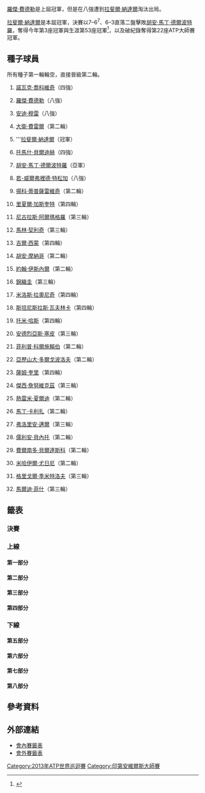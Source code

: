 {{noteTA|G1=Tennis
|1=zh-hans:圈;zh-hant:輪
|2=zh-hans:半区;zh-hant:半部;
|3=zh-hans:半决赛;zh-hk:準決賽;zh-tw:四強;
|4=zh-hans:半準决赛;zh-hk:半準決賽;zh-tw:八強;
|5=zh-hans:資格賽;zh-hk:外圍賽;zh-tw:會外賽;
}}

{{TennisEvents|2013|法國巴黎銀行公開賽|
|champ={{flagicon|ESP}} [[拉斐爾·納達爾|拉斐爾·納達爾]]
|runner={{flagicon|ARG}} [[胡安·馬丁·德爾波特羅|胡安·馬丁·德爾波特羅]]
|score=4–6、6–3、6–4
}}

{{main|2013年法國巴黎銀行公開賽}}

[[羅傑·費德勒|羅傑·費德勒]]是上屆冠軍，但是在八強遭到[[拉斐爾·納達爾|拉斐爾·納達爾]]淘汰出局。

[[拉斐爾·納達爾|拉斐爾·納達爾]]是本屆冠軍，決賽以7–6<sup>7</sup>、6–3直落二盤擊敗[[胡安·馬丁·德爾波特羅|胡安·馬丁·德爾波特羅]]，奪得今年第3座冠軍與生涯第53座冠軍<ref>{{citeweb|url= http://www.telegraph.co.uk/sport/tennis/9936664/Rafael-Nadal-wins-BNP-Paribas-Open-from-a-set-and-a-break-down-against-Juan-Martin-Del-Potro-at-Indian-Wells.html|title= Rafael Nadal wins BNP Paribas Open from a set and a break down against Juan Martin Del Potro at Indian Wells|date= 18 March 2013|work= Daily Telegraph|accessdate= 22 April 2013|archive-date= 2020-11-29|archive-url= https://web.archive.org/web/20201129052959/https://www.telegraph.co.uk/sport/tennis/9936664/Rafael-Nadal-wins-BNP-Paribas-Open-from-a-set-and-a-break-down-against-Juan-Martin-Del-Potro-at-Indian-Wells.html|dead-url= no}}</ref>，以及破紀錄奪得第22座ATP大師賽冠軍。

== 種子球員 ==
所有種子第一輪輪空，直接晉級第二輪。
{{col-begin}}
{{col-2}}
#{{flagicon|SRB}} [[諾瓦克·喬科維奇|諾瓦克·喬科維奇]]（四強）
#{{flagicon|SUI}} [[羅傑·費德勒|羅傑·費德勒]]（八強）
#{{flagicon|GRB}} [[安迪·穆雷|安迪·穆雷]]（八強）
#{{flagicon|ESP}} [[大衛·費雷爾|大衛·費雷爾]]（第二輪）
#{{flagicon|ESP}} '''[[拉斐爾·納達爾|拉斐爾·納達爾]]（冠軍）
#{{flagicon|CZE}} [[托馬什·貝爾迪赫|托馬什·貝爾迪赫]]（四強）
#{{flagicon|ARG}} [[胡安·馬丁·德爾波特羅|胡安·馬丁·德爾波特羅]]（亞軍）
#{{flagicon|FRA}} [[若-威爾弗裡德·特松加|若-威爾弗裡德·特松加]]（八強）
#{{flagicon|SRB}} [[揚科·蒂普薩雷維奇|揚科·蒂普薩雷維奇]]（第二輪）
#{{flagicon|FRA}} [[里夏爾·加斯奎特|里夏爾·加斯奎特]]（第四輪）
#{{flagicon|ESP}} [[尼古拉斯·阿爾瑪格羅|尼古拉斯·阿爾瑪格羅]]（第三輪）
#{{flagicon|CRO}} [[馬林·契利奇|馬林·契利奇]]（第三輪）
#{{flagicon|FRA}} [[吉爾·西蒙|吉爾·西蒙]]（第四輪）
#{{flagicon|ARG}} [[胡安·摩納哥|胡安·摩納哥]]（第二輪）
#{{flagicon|USA}} [[約翰·伊斯內爾|約翰·伊斯內爾]]（第二輪）
#{{flagicon|JPN}} [[錦織圭|錦織圭]]（第三輪）
{{col-2}}
<ol start=17>
<li>{{flagicon|CAN}} [[米洛斯·拉奧尼奇|米洛斯·拉奧尼奇]]（第四輪）
<li>{{flagicon|SUI}} [[斯坦尼斯拉斯·瓦夫林卡|斯坦尼斯拉斯·瓦夫林卡]]（第四輪）
<li>{{flagicon|GER}} [[托米·哈斯|托米·哈斯]]（第四輪）
<li>{{flagicon|ITA}} [[安德烈亞斯·塞皮|安德烈亞斯·塞皮]]（第三輪）
<li>{{flagicon|GER}} [[菲利普·科爾施賴伯|菲利普·科爾施賴伯]]（第二輪）
<li>{{flagicon|UKR}} [[亞歷山大·多爾戈波洛夫|亞歷山大·多爾戈波洛夫]]（第二輪）
<li>{{flagicon|USA}} [[薩姆·奎里|薩姆·奎里]]（第四輪）
<li>{{flagicon|POL}} [[傑西·詹努維克茲|傑西·詹努維克茲]]（第三輪）
<li>{{flagicon|FRA}} [[熱雷米·夏爾迪|熱雷米·夏爾迪]]（第二輪）
<li>{{flagicon|SVK}} [[馬丁·卡利扎|馬丁·卡利扎]]（第二輪）
<li>{{flagicon|GER}} [[弗洛里安·邁爾|弗洛里安·邁爾]]（第三輪）
<li>{{flagicon|FRA}} [[儒利安·貝內托|儒利安·貝內托]]（第二輪）
<li>{{flagicon|ESP}} [[費爾南多·貝爾達斯科|費爾南多·貝爾達斯科]]（第二輪）
<li>{{flagicon|RUS}} [[米哈伊爾·尤日尼|米哈伊爾·尤日尼]]（第二輪）
<li>{{flagicon|BUL}} [[格里戈爾·季米特洛夫|格里戈爾·季米特洛夫]]（第三輪）
<li>{{flagicon|USA}} [[馬爾迪·菲什|馬爾迪·菲什]]（第三輪）
</ol>
{{col-end}}

== 籤表 ==
{{Draw key}}

=== 決賽 ===
{{8TeamBracket-Tennis3
| RD1=八強
| RD2=四強
| RD3=決賽

| team-width=175

|RD1-seed1=1
|RD1-team1='''{{flagicon|SRB}} [[諾瓦克·喬科維奇|諾瓦克·喬科維奇]]
|RD1-score1-1='''6
|RD1-score1-2='''6
|RD1-score1-3=
|RD1-seed2=8
|RD1-team2={{flagicon|FRA}} [[若-威爾弗裡德·特松加|若-威爾弗裡德·特松加]]
|RD1-score2-1=3
|RD1-score2-2=1
|RD1-score2-3=

|RD1-seed3=3
|RD1-team3={{flagicon|GBR}} [[安迪·穆雷|安迪·穆雷]]
|RD1-score3-1='''7<sup>7</sup>
|RD1-score3-2=3
|RD1-score3-3=1
|RD1-seed4=7
|RD1-team4='''{{flagicon|ARG}} [[胡安·馬丁·德爾波特羅|胡安·馬丁·德爾波特羅]]
|RD1-score4-1=6<sup>5</sup>
|RD1-score4-2='''6
|RD1-score4-3='''6

|RD1-seed5=6
|RD1-team5='''{{flagicon|CZE}} [[托馬什·貝爾迪赫|托馬什·貝爾迪赫]]
|RD1-score5-1='''6
|RD1-score5-2='''6
|RD1-score5-3=
|RD1-seed6= 
|RD1-team6={{flagicon|RSA}} [[凱文·安德森_(網球運動員)|凱文·安德森]]
|RD1-score6-1=4
|RD1-score6-2=4
|RD1-score6-3=

|RD1-seed7=5
|RD1-team7='''{{flagicon|ESP}} [[拉斐爾·納達爾|拉斐爾·納達爾]]
|RD1-score7-1='''6
|RD1-score7-2='''6
|RD1-score7-3=
|RD1-seed8=2
|RD1-team8={{flagicon|SUI}} [[羅傑·費德勒|羅傑·費德勒]]
|RD1-score8-1=4
|RD1-score8-2=2
|RD1-score8-3=

|RD2-seed1=1
|RD2-team1={{flagicon|SRB}} [[諾瓦克·喬科維奇|諾瓦克·喬科維奇]]
|RD2-score1-1='''6
|RD2-score1-2=4
|RD2-score1-3=4
|RD2-seed2=7
|RD2-team2={{flagicon|ARG}} '''[[胡安·馬丁·德爾波特羅|胡安·馬丁·德爾波特羅]]
|RD2-score2-1=4
|RD2-score2-2='''6
|RD2-score2-3='''6

|RD2-seed3=6
|RD2-team3={{flagicon|CZE}} [[托馬什·貝爾迪赫|托馬什·貝爾迪赫]]
|RD2-score3-1=4
|RD2-score3-2=5
|RD2-score3-3=
|RD2-seed4=5
|RD2-team4={{flagicon|ESP}} '''[[拉斐爾·納達爾|拉斐爾·納達爾]]
|RD2-score4-1='''6
|RD2-score4-2='''7
|RD2-score4-3=

|RD3-seed1=7
|RD3-team1={{flagicon|ARG}} [[胡安·馬丁·德爾波特羅|胡安·馬丁·德爾波特羅]]
|RD3-score1-1='''6
|RD3-score1-2=3
|RD3-score1-3=4
|RD3-seed2=5
|RD3-team2='''{{flagicon|ESP}} [[拉斐爾·納達爾|拉斐爾·納達爾]]
|RD3-score2-1=4
|RD3-score2-2='''6
|RD3-score2-3='''6
}}

=== 上線 ===
==== 第一部分 ====
{{16TeamBracket-Compact-Tennis3-Byes
| RD1=第一輪
| RD2=第二輪
| RD3=第三輪
| RD4=第四輪

|RD1-seed03=
|RD1-team03={{flagicon|ITA}} '''[[法比奧·福尼尼|福尼尼]]
|RD1-score03-1='''6
|RD1-score03-2='''6
|RD1-score03-3=
|RD1-seed04=
|RD1-team04={{flagicon|SLO}} [[阿爾亞·貝德尼|貝德尼]]
|RD1-score04-1=4
|RD1-score04-2=3
|RD1-score04-3=

|RD1-seed05=Q
|RD1-team05='''{{flagicon|AUS}} [[馬修·伊布登|伊布登]]
|RD1-score05-1='''6
|RD1-score05-2=4
|RD1-score05-3='''6
|RD1-seed06=
|RD1-team06={{flagicon|RUS}} [[安德烈·庫茲涅佐夫_(網球運動員)|庫茲涅佐夫]]
|RD1-score06-1=3
|RD1-score06-2='''6
|RD1-score06-3=4

|RD1-seed11=WC
|RD1-team11={{flagicon|USA}} [[傑克·索克|索克]]
|RD1-score11-1='''6
|RD1-score11-2=6<sup>8</sup>
|RD1-score11-3=2
|RD1-seed12=Q
|RD1-team12='''{{flagicon|CRO}} [[伊沃·卡洛維奇|卡洛維奇]]
|RD1-score12-1=3
|RD1-score12-2='''7<sup>10</sup>
|RD1-score12-3='''6

|RD1-seed13=
|RD1-team13='''{{flagicon|AUS}} [[馬林卡·馬特塞維奇|馬特塞維奇]]
|RD1-score13-1='''7
|RD1-score13-2='''6
|RD1-score13-3=
|RD1-seed14=WC
|RD1-team14={{flagicon|ESP}} [[托米·羅布雷多|羅布雷多]]
|RD1-score14-1=5
|RD1-score14-2=2
|RD1-score14-3=

|RD2-seed01=1
|RD2-team01='''{{flagicon|SRB}} [[諾瓦克·喬科維奇|喬科維奇]]
|RD2-score01-1='''6
|RD2-score01-2=5
|RD2-score01-3='''6
|RD2-seed02=
|RD2-team02={{flagicon|ITA}} [[法比奧·福尼尼|福尼尼]]
|RD2-score02-1=0
|RD2-score02-2='''7
|RD2-score02-3=2

|RD2-seed03=Q
|RD2-team03={{flagicon|AUS}} [[馬修·伊布登|伊布登]]
|RD2-score03-1=4
|RD2-score03-2=4
|RD2-score03-3=
|RD2-seed04=31
|RD2-team04='''{{flagicon|BUL}} [[格里戈爾·季米特洛夫|季米特洛夫]]
|RD2-score04-1='''6
|RD2-score04-2='''6
|RD2-score04-3=

|RD2-seed05=23
|RD2-team05='''{{flagicon|USA}} [[薩姆·奎里|奎里]]
|RD2-score05-1='''6
|RD2-score05-2='''6
|RD2-score05-3=
|RD2-seed06=Q
|RD2-team06={{flagicon|CRO}} [[伊沃·卡洛維奇|卡洛維奇]]
|RD2-score06-1=3
|RD2-score06-2=4
|RD2-score06-3=

|RD2-seed07=
|RD2-team07='''{{flagicon|AUS}} [[馬林卡·馬特塞維奇|馬特塞維奇]]
|RD2-score07-1='''7
|RD2-score07-2='''6
|RD2-score07-3=
|RD2-seed08=14
|RD2-team08={{flagicon|ARG}} [[胡安·摩納哥|摩納哥]]
|RD2-score08-1=5
|RD2-score08-2=0
|RD2-score08-3=

|RD3-seed01=1
|RD3-team01='''{{flagicon|SRB}} [[諾瓦克·喬科維奇|喬科維奇]]
|RD3-score01-1='''7<sup>7</sup>
|RD3-score01-2='''6
|RD3-score01-3=
|RD3-seed02=31
|RD3-team02={{flagicon|BUL}} [[格里戈爾·季米特洛夫|季米特洛夫]]
|RD3-score02-1=6<sup>4</sup>
|RD3-score02-2=1
|RD3-score02-3=

|RD3-seed03=23
|RD3-team03='''{{flagicon|USA}} [[薩姆·奎里|奎里]]
|RD3-score03-1='''7<sup>7</sup>
|RD3-score03-2=6<sup>7</sup>
|RD3-score03-3='''7
|RD3-seed04=
|RD3-team04={{flagicon|AUS}} [[馬林卡·馬特塞維奇|馬特塞維奇]]
|RD3-score04-1=6<sup>5</sup>
|RD3-score04-2='''7<sup>9</sup>
|RD3-score04-3=5

|RD4-seed01=1
|RD4-team01='''{{flagicon|SRB}} [[諾瓦克·喬科維奇|喬科維奇]]
|RD4-score01-1='''6
|RD4-score01-2='''7<sup>8</sup>
|RD4-score01-3=
|RD4-seed02=23
|RD4-team02={{flagicon|USA}} [[薩姆·奎里|奎里]]
|RD4-score02-1=0
|RD4-score02-2=6<sup>6</sup>
|RD4-score02-3=
}}

==== 第二部分 ====
{{16TeamBracket-Compact-Tennis3-Byes
| RD1=第一輪
| RD2=第二輪
| RD3=第三輪
| RD4=第四輪

|RD1-seed03=
|RD1-team03={{flagicon|ARG}} [[奧拉西奧·澤巴洛斯|澤巴洛斯]]
|RD1-score03-1=3
|RD1-score03-2=3
|RD1-score03-3=
|RD1-seed04=
|RD1-team04='''{{flagicon|ESP}} [[阿爾伯特·拉莫斯|拉莫斯]]
|RD1-score04-1='''6
|RD1-score04-2='''6
|RD1-score04-3=

|RD1-seed05=Q
|RD1-team05={{nowrap|{{flagicon|ESP}} [[丹尼爾·穆尼奧斯·德·拉·納瓦|穆尼奧斯·德·拉·納瓦]]}}
|RD1-score05-1=5
|RD1-score05-2=3
|RD1-score05-3=
|RD1-seed06=
|RD1-team06='''{{flagicon|FRA}} [[米卡埃爾·洛德拉|洛德拉]]
|RD1-score06-1='''7
|RD1-score06-2='''6
|RD1-score06-3=

|RD1-seed11=
|RD1-team11={{flagicon|GER}} [[班傑明·貝克爾|貝克爾]]
|RD1-score11-1=3
|RD1-score11-2='''6
|RD1-score11-3=4
|RD1-seed12=Q
|RD1-team12='''{{flagicon|USA}} [[博比·雷諾茲|雷諾茲]]
|RD1-score12-1='''6
|RD1-score12-2=3
|RD1-score12-3='''6

|RD1-seed13=WC
|RD1-team13='''{{flagicon|USA}} [[詹姆斯·布萊克|布萊克]]
|RD1-score13-1='''6
|RD1-score13-2='''6
|RD1-score13-3=
|RD1-seed14=
|RD1-team14={{flagicon|NED}} [[羅賓·哈塞|哈塞]]
|RD1-score14-1=3
|RD1-score14-2=4
|RD1-score14-3=

|RD2-seed01=12
|RD2-team01='''{{flagicon|CRO}} [[馬林·契利奇|契利奇]]
|RD2-score01-1='''7<sup>9</sup>
|RD2-score01-2='''6
|RD2-score01-3=
|RD2-seed02=
|RD2-team02={{flagicon|ESP}} [[阿爾伯特·拉莫斯|拉莫斯]]
|RD2-score02-1=6<sup>7</sup>
|RD2-score02-2=2
|RD2-score02-3=

|RD2-seed03=
|RD2-team03={{flagicon|FRA}} [[米卡埃爾·洛德拉|洛德拉]]
|RD2-score03-1=
|RD2-score03-2=
|RD2-score03-3=
|RD2-seed04=17
|RD2-team04='''{{flagicon|CAN}} [[米洛斯·拉奧尼奇|拉奧尼奇]]
|RD2-score04-1=<small>w/o
|RD2-score04-2=
|RD2-score04-3=

|RD2-seed05=32
|RD2-team05='''{{flagicon|USA}} [[馬爾迪·菲什|菲什]]
|RD2-score05-1='''6
|RD2-score05-2=3
|RD2-score05-3='''6
|RD2-seed06=Q
|RD2-team06={{flagicon|USA}} [[博比·雷諾茲|雷諾茲]]
|RD2-score06-1=3
|RD2-score06-2='''6
|RD2-score06-3=4

|RD2-seed07=WC
|RD2-team07={{flagicon|USA}} [[詹姆斯·布萊克|布萊克]]
|RD2-score07-1=6<sup>6</sup>
|RD2-score07-2=4
|RD2-score07-3=
|RD2-seed08=8
|RD2-team08='''{{flagicon|FRA}} [[若-威爾弗裡德·特松加|特松加]]
|RD2-score08-1='''7<sup>8</sup>
|RD2-score08-2='''6
|RD2-score08-3=

|RD3-seed01=12
|RD3-team01={{flagicon|CRO}} [[馬林·契利奇|契利奇]]
|RD3-score01-1='''6
|RD3-score01-2=4
|RD3-score01-3=3
|RD3-seed02=17
|RD3-team02='''{{flagicon|CAN}} [[米洛斯·拉奧尼奇|拉奧尼奇]]
|RD3-score02-1=3
|RD3-score02-2='''6
|RD3-score02-3='''6

|RD3-seed03=32
|RD3-team03={{flagicon|USA}} [[馬爾迪·菲什|菲什]]
|RD3-score03-1=6<sup>4</sup>
|RD3-score03-2=6<sup>0</sup>
|RD3-score03-3=
|RD3-seed04=8
|RD3-team04='''{{flagicon|FRA}} [[若-威爾弗裡德·特松加|特松加]]
|RD3-score04-1='''7<sup>7</sup>
|RD3-score04-2='''7<sup>7</sup>
|RD3-score04-3=

|RD4-seed01=17
|RD4-team01={{flagicon|CAN}} [[米洛斯·拉奧尼奇|拉奧尼奇]]
|RD4-score01-1='''6
|RD4-score01-2=5
|RD4-score01-3=4
|RD4-seed02=8
|RD4-team02='''{{flagicon|FRA}} [[若-威爾弗裡德·特松加|特松加]]
|RD4-score02-1=4
|RD4-score02-2='''7
|RD4-score02-3='''6
}}

==== 第三部分 ====
{{16TeamBracket-Compact-Tennis3-Byes
| RD1=第一輪
| RD2=第二輪
| RD3=第三輪
| RD4=第四輪

|RD1-seed03=
|RD1-team03='''{{flagicon|RUS}} [[伊夫尼·多斯科伊|多斯科伊]]
|RD1-score03-1='''6
|RD1-score03-2='''6
|RD1-score03-3=
|RD1-seed04=
|RD1-team04={{flagicon|JPN}} [[伊藤龍馬|伊藤]]
|RD1-score04-1=2
|RD1-score04-2=1
|RD1-score04-3=

|RD1-seed05=
|RD1-team05='''{{flagicon|TPE}} [[盧彥勳|盧]]
|RD1-score05-1=2
|RD1-score05-2='''6
|RD1-score05-3='''6
|RD1-seed06=WC
|RD1-team06={{flagicon|USA}} [[提姆·斯姆澤克|斯姆澤克]]
|RD1-score06-1='''6
|RD1-score06-2=2
|RD1-score06-3=2

|RD1-seed11=
|RD1-team11={{flagicon|COL}} [[聖地亞哥·基拉爾多|基拉爾多]]
|RD1-score11-1=0
|RD1-score11-2='''6
|RD1-score11-3=5
|RD1-seed12=
|RD1-team12={{flagicon|ARG}} '''[[卡洛斯·貝洛克|貝洛克]]
|RD1-score12-1='''6
|RD1-score12-2=2
|RD1-score12-3='''7

|RD1-seed13=Q
|RD1-team13={{flagicon|RUS}} [[德米特里·圖爾蘇諾夫|圖爾蘇諾夫]]
|RD1-score13-1=4
|RD1-score13-2=4
|RD1-score13-3=
|RD1-seed14=Q
|RD1-team14='''{{flagicon|GER}} [[菲利普·普茲斯內爾|普茲斯內爾]]
|RD1-score14-1='''6
|RD1-score14-2='''6
|RD1-score14-3=

|RD2-seed01=3
|RD2-team01='''{{flagicon|GBR}} [[安迪·穆雷|穆雷]]
|RD2-score01-1=5
|RD2-score01-2='''6
|RD2-score01-3='''6
|RD2-seed02=
|RD2-team02={{flagicon|RUS}} [[伊夫尼·多斯科伊|多斯科伊]]
|RD2-score02-1='''7
|RD2-score02-2=2
|RD2-score02-3=2

|RD2-seed03=
|RD2-team03='''{{flagicon|TPE}} [[盧彥勳|盧]]
|RD2-score03-1='''7<sup>7</sup>
|RD2-score03-2='''7<sup>7</sup>
|RD2-score03-3=
|RD2-seed04=26
|RD2-team04={{flagicon|SVK}} [[馬丁·卡利扎|卡利扎]]
|RD2-score04-1=6<sup>5</sup>
|RD2-score04-2=6<sup>5</sup>
|RD2-score04-3=

|RD2-seed05=22
|RD2-team05={{flagicon|UKR}} [[亞歷山大·多爾戈波洛夫|多爾戈波洛夫]]
|RD2-score05-1=3
|RD2-score05-2='''7<sup>7</sup>
|RD2-score05-3=3
|RD2-seed06=
|RD2-team06='''{{flagicon|ARG}} [[卡洛斯·貝洛克|貝洛克]]
|RD2-score06-1='''6
|RD2-score06-2=6<sup>5</sup>
|RD2-score06-3='''6

|RD2-seed07=Q
|RD2-team07={{flagicon|GER}} [[菲利普·普茲斯內爾|普茲斯內爾]]
|RD2-score07-1=3
|RD2-score07-2=2
|RD2-score07-3=
|RD2-seed08=16
|RD2-team08='''{{flagicon|JPN}} [[錦織圭|錦織]]
|RD2-score08-1='''6
|RD2-score08-2='''6
|RD2-score08-3=

|RD3-seed01=3
|RD3-team01='''{{flagicon|GBR}} [[安迪·穆雷|穆雷]]
|RD3-score01-1='''6
|RD3-score01-2='''6
|RD3-score01-3=
|RD3-seed02=
|RD3-team02={{flagicon|TPE}} [[盧彥勳|盧]]
|RD3-score02-1=3
|RD3-score02-2=2
|RD3-score02-3=

|RD3-seed03=
|RD3-team03='''{{flagicon|ARG}} [[卡洛斯·貝洛克|貝洛克]]
|RD3-score03-1='''6
|RD3-score03-2='''6
|RD3-score03-3=
|RD3-seed04=16
|RD3-team04={{flagicon|JPN}} [[錦織圭|錦織]]
|RD3-score04-1=2
|RD3-score04-2=2
|RD3-score04-3=

|RD4-seed01=3
|RD4-team01='''{{flagicon|GBR}} [[安迪·穆雷|穆雷]]
|RD4-score01-1='''7<sup>7</sup>
|RD4-score01-2='''6
|RD4-score01-3=
|RD4-seed02=
|RD4-team02={{flagicon|ARG}} [[卡洛斯·貝洛克|貝洛克]]
|RD4-score02-1=6<sup>4</sup>
|RD4-score02-2=4
|RD4-score02-3=
}}

==== 第四部分 ====
{{16TeamBracket-Compact-Tennis3-Byes
| RD1=第一輪
| RD2=第二輪
| RD3=第三輪
| RD4=第四輪

|RD1-seed03=
|RD1-team03={{flagicon|SVK}} [[盧卡斯·拉科|拉科]]
|RD1-score03-1=1
|RD1-score03-2=4
|RD1-score03-3=
|RD1-seed04=
|RD1-team04='''{{Nowrap|{{flagicon|ESP}} [[丹尼爾·吉梅諾-特拉維爾|吉梅諾-特拉維爾]]}}
|RD1-score04-1='''6
|RD1-score04-2='''6
|RD1-score04-3=

|RD1-seed05=
|RD1-team05='''{{flagicon|ESP}} [[巴勃羅·安杜哈爾|安杜哈爾]]
|RD1-score05-1=2
|RD1-score05-2='''6
|RD1-score05-3='''6
|RD1-seed06=WC
|RD1-team06={{flagicon|USA}} [[斯蒂夫·約翰遜_(網球運動員)|約翰遜]]
|RD1-score06-1='''6
|RD1-score06-2=1
|RD1-score06-3=4

|RD1-seed11=
|RD1-team11='''{{flagicon|GER}} [[比約恩·法烏|法烏]]
|RD1-score11-1='''7<sup>7</sup>
|RD1-score11-2='''6
|RD1-score11-3=
|RD1-seed12=
|RD1-team12={{flagicon|COL}} [[亞歷杭德羅·法亞|法亞]]
|RD1-score12-1=6<sup>1</sup>
|RD1-score12-2=2
|RD1-score12-3=

|RD1-seed13=
|RD1-team13='''{{flagicon|RUS}} [[尼古萊·達維登科|達維登科]]
|RD1-score13-1='''7<sup>7</sup>
|RD1-score13-2='''6
|RD1-score13-3=
|RD1-seed14=
|RD1-team14={{flagicon|FRA}} [[保羅-亨利·馬蒂厄|馬蒂厄]]
|RD1-score14-1=6<sup>1</sup>
|RD1-score14-2=2
|RD1-score14-3=

|RD2-seed01=11
|RD2-team01='''{{flagicon|ESP}} [[尼古拉斯·阿爾瑪格羅|阿爾瑪格羅]]
|RD2-score01-1='''7
|RD2-score01-2='''6
|RD2-score01-3=
|RD2-seed02=
|RD2-team02={{Nowrap|{{flagicon|ESP}} [[丹尼爾·吉梅諾-特拉維爾|吉梅諾-特拉維爾]]}}
|RD2-score02-1=5
|RD2-score02-2=1
|RD2-score02-3=

|RD2-seed03=
|RD2-team03={{flagicon|ESP}} [[巴勃羅·安杜哈爾|安杜哈爾]]
|RD2-score03-1=3
|RD2-score03-2=6<sup>0</sup>
|RD2-score03-3=
|RD2-seed04=19
|RD2-team04='''{{flagicon|GER}} [[托米·哈斯|哈斯]]
|RD2-score04-1='''6
|RD2-score04-2='''7<sup>7</sup>
|RD2-score04-3=

|RD2-seed05=25
|RD2-team05={{flagicon|FRA}} [[熱雷米·夏爾迪|夏爾迪]]
|RD2-score05-1=2
|RD2-score05-2='''6
|RD2-score05-3=4
|RD2-seed06=
|RD2-team06='''{{flagicon|GER}} [[比約恩·法烏|法烏]]
|RD2-score06-1='''6
|RD2-score06-2=2
|RD2-score06-3='''6

|RD2-seed07=
|RD2-team07={{flagicon|RUS}} [[尼古萊·達維登科|達維登科]]
|RD2-score07-1=3
|RD2-score07-2=4
|RD2-score07-3=
|RD2-seed08=7
|RD2-team08='''{{flagicon|ARG}} [[胡安·馬丁·德爾波特羅|德爾波特羅]]
|RD2-score08-1='''6
|RD2-score08-2='''6
|RD2-score08-3=

|RD3-seed01=11
|RD3-team01={{flagicon|ESP}} [[尼古拉斯·阿爾瑪格羅|阿爾瑪格羅]]
|RD3-score01-1=3
|RD3-score01-2='''7<sup>7</sup>
|RD3-score01-3=6<sup>2</sup>
|RD3-seed02=19
|RD3-team02='''{{flagicon|GER}} [[托米·哈斯|哈斯]]
|RD3-score02-1='''6
|RD3-score02-2=6<sup>2</sup>
|RD3-score02-3='''7<sup>7</sup>

|RD3-seed03=
|RD3-team03={{flagicon|GER}} [[比約恩·法烏|法烏]]
|RD3-score03-1=2
|RD3-score03-2=5
|RD3-score03-3=
|RD3-seed04=7
|RD3-team04='''{{flagicon|ARG}} [[胡安·馬丁·德爾波特羅|德爾波特羅]]
|RD3-score04-1='''6
|RD3-score04-2='''7
|RD3-score04-3=

|RD4-seed01=19
|RD4-team01={{flagicon|GER}} [[托米·哈斯|哈斯]]
|RD4-score01-1=1
|RD4-score01-2=2
|RD4-score01-3=
|RD4-seed02=7
|RD4-team02='''{{flagicon|ARG}} [[胡安·馬丁·德爾波特羅|德爾波特羅]]
|RD4-score02-1='''6
|RD4-score02-2='''6
|RD4-score02-3=
}}

=== 下線 ===

==== 第五部分 ====
{{16TeamBracket-Compact-Tennis3-Byes
| RD1=第一輪
| RD2=第二輪
| RD3=第三輪
| RD4=第四輪

|RD1-seed03=Q
|RD1-team03='''{{flagicon|GER}} [[米沙·茲韋列夫|茲韋列夫]]
|RD1-score03-1=3
|RD1-score03-2='''6
|RD1-score03-3='''7<sup>7</sup>
|RD1-seed04=
|RD1-team04={{flagicon|AUT}} [[于爾根·梅爾澤|梅爾澤]]
|RD1-score04-1='''6
|RD1-score04-2=3
|RD1-score04-3=6<sup>3</sup>

|RD1-seed05=
|RD1-team05={{flagicon|SRB}} [[維克托·特羅伊茨基|特羅伊茨基]]
|RD1-score05-1='''6
|RD1-score05-2=3
|RD1-score05-3=4
|RD1-seed06=
|RD1-team06='''{{flagicon|BEL}} [[大衛·高芬|高芬]]
|RD1-score06-1=4
|RD1-score06-2='''6
|RD1-score06-3='''6

|RD1-seed11=
|RD1-team11={{flagicon|ESP}} [[馬塞爾·格拉諾勒斯|格拉諾勒斯]]
|RD1-score11-1=4
|RD1-score11-2=2
|RD1-score11-3=
|RD1-seed12=
|RD1-team12='''{{flagicon|ARG}} [[大衛·納爾班迪安|納爾班迪安]]
|RD1-score12-1='''6
|RD1-score12-2='''6
|RD1-score12-3=

|RD1-seed13=
|RD1-team13={{flagicon|BRA}} [[托馬斯·貝魯奇|貝魯奇]]
|RD1-score13-1=4
|RD1-score13-2=3
|RD1-score13-3=
|RD1-seed14=
|RD1-team14='''{{flagicon|AUS}} [[伯納德·托米奇|托米奇]]
|RD1-score14-1='''6
|RD1-score14-2='''6
|RD1-score14-3=

|RD2-seed01=6
|RD2-team01='''{{flagicon|CZE}} [[托馬什·貝爾迪赫|貝爾迪赫]]
|RD2-score01-1='''6
|RD2-score01-2='''6
|RD2-score01-3=
|RD2-seed02=Q
|RD2-team02={{flagicon|GER}} [[米沙·茲韋列夫|茲韋列夫]]
|RD2-score02-1=2
|RD2-score02-2=4
|RD2-score02-3=

|RD2-seed03=
|RD2-team03={{flagicon|BEL}} [[大衛·高芬|高芬]]
|RD2-score03-1=4
|RD2-score03-2=2
|RD2-score03-3=
|RD2-seed04=27
|RD2-team04='''{{flagicon|GER}} [[弗洛里安·邁爾|邁爾]]
|RD2-score04-1='''6
|RD2-score04-2='''6
|RD2-score04-3=

|RD2-seed05=24
|RD2-team05='''{{flagicon|POL}} [[傑西·詹努維克茲|詹努維克茲]]
|RD2-score05-1='''7<sup>7</sup>
|RD2-score05-2=4
|RD2-score05-3='''6
|RD2-seed06=
|RD2-team06={{flagicon|ARG}} [[大衛·納爾班迪安|納爾班迪安]]
|RD2-score06-1=6<sup>4</sup>
|RD2-score06-2='''6
|RD2-score06-3=3

|RD2-seed07=
|RD2-team07={{flagicon|AUS}} [[伯納德·托米奇|托米奇]]
|RD2-score07-1=6<sup>1</sup>
|RD2-score07-2=2
|RD2-score07-3=
|RD2-seed08=10
|RD2-team08='''{{flagicon|FRA}} [[里夏爾·加斯奎特|加斯奎特]]
|RD2-score08-1='''7<sup>7</sup>
|RD2-score08-2='''6
|RD2-score08-3=

|RD3-seed01=6
|RD3-team01='''{{flagicon|CZE}} [[托馬什·貝爾迪赫|貝爾迪赫]]
|RD3-score01-1='''6
|RD3-score01-2='''6
|RD3-score01-3=
|RD3-seed02=27
|RD3-team02={{flagicon|GER}} [[弗洛里安·邁爾|邁爾]]
|RD3-score02-1=4
|RD3-score02-2=1
|RD3-score02-3=

|RD3-seed03=24
|RD3-team03={{flagicon|POL}} [[傑西·詹努維克茲|詹努維克茲]]
|RD3-score03-1=1
|RD3-score03-2=4
|RD3-score03-3=
|RD3-seed04=10
|RD3-team04='''{{flagicon|FRA}} [[里夏爾·加斯奎特|加斯奎特]]
|RD3-score04-1='''6
|RD3-score04-2='''6
|RD3-score04-3=

|RD4-seed01=6
|RD4-team01='''{{flagicon|CZE}} [[托馬什·貝爾迪赫|貝爾迪赫]]
|RD4-score01-1='''6
|RD4-score01-2='''7
|RD4-score01-3=
|RD4-seed02=10
|RD4-team02={{flagicon|FRA}} [[里夏爾·加斯奎特|加斯奎特]]
|RD4-score02-1=1
|RD4-score02-2=5
|RD4-score02-3=
}}

==== 第六部分 ====
{{16TeamBracket-Compact-Tennis3-Byes
| RD1=第一輪
| RD2=第二輪
| RD3=第三輪
| RD4=第四輪

|RD1-seed03=
|RD1-team03={{flagicon|LUX}} [[吉爾·穆勒|穆勒]]
|RD1-score03-1=5
|RD1-score03-2=4
|RD1-score03-3=
|RD1-seed04=
|RD1-team04='''{{flagicon|ITA}} [[保羅·洛倫齊|洛倫齊]]
|RD1-score04-1='''7
|RD1-score04-2='''6
|RD1-score04-3=

|RD1-seed05=
|RD1-team05={{flagicon|POL}} [[盧卡斯·古博特|古博特]]
|RD1-score05-1='''7
|RD1-score05-2=5
|RD1-score05-3=2
|RD1-seed06=
|RD1-team06='''{{flagicon|FRA}} [[伯諾瓦·帕爾雷|帕爾雷]]
|RD1-score06-1=5
|RD1-score06-2='''7
|RD1-score06-3='''6

|RD1-seed11=
|RD1-team11='''{{flagicon|FIN}} [[亞爾科·涅米寧|涅米寧]]
|RD1-score11-1=4
|RD1-score11-2='''6
|RD1-score11-3='''6
|RD1-seed12=
|RD1-team12={{flagicon|NED}} [[伊格爾·西里寧|西里寧]]
|RD1-score12-1='''6
|RD1-score12-2=3
|RD1-score12-3=3

|RD1-seed13=
|RD1-team13={{flagicon|ROU}} [[維克托·哈內斯庫|哈內斯庫]]
|RD1-score13-1=6<sup>6</sup>
|RD1-score13-2=3
|RD1-score13-3=
|RD1-seed14=
|RD1-team14='''{{flagicon|RSA}} [[凱文·安德森_(網球運動員)|安德森]]
|RD1-score14-1='''7<sup>8</sup>
|RD1-score14-2='''6
|RD1-score14-3=

|RD2-seed01=13
|RD2-team01='''{{flagicon|FRA}} [[吉爾·西蒙|西蒙]]
|RD2-score01-1='''6
|RD2-score01-2=3
|RD2-score01-3='''7
|RD2-seed02=
|RD2-team02={{flagicon|ITA}} [[保羅·洛倫齊|洛倫齊]]
|RD2-score02-1=3
|RD2-score02-2='''6
|RD2-score02-3=5

|RD2-seed03=
|RD2-team03='''{{flagicon|FRA}} [[伯諾瓦·帕爾雷|帕爾雷]]
|RD2-score03-1='''6
|RD2-score03-2='''6
|RD2-score03-3=
|RD2-seed04=21
|RD2-team04={{flagicon|GER}} [[菲利普·科爾施賴伯|科爾施賴伯]]
|RD2-score04-1=4
|RD2-score04-2=2
|RD2-score04-3=

|RD2-seed05=29
|RD2-team05={{flagicon|ESP}} [[費爾南多·貝爾達斯科|貝爾達斯科]]
|RD2-score05-1=1
|RD2-score05-2=0
|RD2-score05-3=
|RD2-seed06=
|RD2-team06='''{{flagicon|FIN}} [[亞爾科·涅米寧|涅米寧]]
|RD2-score06-1='''6
|RD2-score06-2='''6
|RD2-score06-3=

|RD2-seed07=
|RD2-team07='''{{flagicon|RSA}} [[凱文·安德森_(網球運動員)|安德森]]
|RD2-score07-1=3
|RD2-score07-2='''6
|RD2-score07-3='''6
|RD2-seed08=4
|RD2-team08={{flagicon|ESP}} [[大衛·費雷爾|費雷爾]]
|RD2-score08-1='''6
|RD2-score08-2=4
|RD2-score08-3=3

|RD3-seed01=13
|RD3-team01='''{{flagicon|FRA}} [[吉爾·西蒙|西蒙]]
|RD3-score01-1=3
|RD3-score01-2='''7<sup>7</sup>
|RD3-score01-3='''6
|RD3-seed02=
|RD3-team02={{flagicon|FRA}} [[伯諾瓦·帕爾雷|帕爾雷]]
|RD3-score02-1='''6
|RD3-score02-2=6<sup>5</sup>
|RD3-score02-3=4

|RD3-seed03=
|RD3-team03={{flagicon|FIN}} [[亞爾科·涅米寧|涅米寧]]
|RD3-score03-1=3
|RD3-score03-2=1
|RD3-score03-3=
|RD3-seed04=
|RD3-team04='''{{flagicon|RSA}} [[凱文·安德森_(網球運動員)|安德森]]
|RD3-score04-1='''6
|RD3-score04-2='''6
|RD3-score04-3=

|RD4-seed01=13
|RD4-team01={{flagicon|FRA}} [[吉爾·西蒙|西蒙]]
|RD4-score01-1=3
|RD4-score01-2='''6
|RD4-score01-3=4
|RD4-seed02=
|RD4-team02='''{{flagicon|RSA}} [[凱文·安德森_(網球運動員)|安德森]]
|RD4-score02-1='''6
|RD4-score02-2=1
|RD4-score02-3='''6
}}

==== 第七部分 ====
{{16TeamBracket-Compact-Tennis3-Byes
| RD1=第一輪
| RD2=第二輪
| RD3=第三輪
| RD4=第四輪

|RD1-seed03=
|RD1-team03={{flagicon|JPN}} [[添田豪|添田]]
|RD1-score03-1=0
|RD1-score03-2='''6
|RD1-score03-3=3
|RD1-seed04=
|RD1-team04='''{{flagicon|USA}} [[瑞恩·哈里森_(網球運動員)|哈里森]]
|RD1-score04-1='''6
|RD1-score04-2=4
|RD1-score04-3='''6

|RD1-seed05=
|RD1-team05='''{{flagicon|ARG}} [[萊昂納多·梅耶爾|梅耶爾]]
|RD1-score05-1='''6
|RD1-score05-2=3
|RD1-score05-3='''6
|RD1-seed06=
|RD1-team06={{flagicon|BEL}} [[克薩維埃·馬利斯|馬利斯]]
|RD1-score06-1=2
|RD1-score06-2='''6
|RD1-score06-3=4

|RD1-seed11=Q
|RD1-team11='''{{flagicon|GER}} [[丹尼爾·布蘭德斯|布蘭德斯]]
|RD1-score11-1='''6
|RD1-score11-2='''7<sup>7</sup>
|RD1-score11-3=
|RD1-seed12=
|RD1-team12={{flagicon|CYP}} [[馬科斯·巴格達蒂斯|巴格達蒂斯]]
|RD1-score12-1=0
|RD1-score12-2=6<sup>3</sup>
|RD1-score12-3=

|RD1-seed13=Q
|RD1-team13='''{{flagicon|LAT}} [[厄內斯特·古爾比斯|古爾比斯]]
|RD1-score13-1='''6
|RD1-score13-2='''6
|RD1-score13-3=
|RD1-seed14=
|RD1-team14={{flagicon|ESP}} [[費利西亞諾·洛佩斯|洛佩斯]]
|RD1-score14-1=3
|RD1-score14-2=2
|RD1-score14-3=

|RD2-seed01=5
|RD2-team01='''{{flagicon|ESP}} [[拉斐爾·納達爾|納達爾]]
|RD2-score01-1='''7<sup>7</sup>
|RD2-score01-2='''6
|RD2-score01-3=
|RD2-seed02=
|RD2-team02={{flagicon|USA}} [[瑞恩·哈里森_(網球運動員)|哈里森]]
|RD2-score02-1=6<sup>3</sup>
|RD2-score02-2=2
|RD2-score02-3=

|RD2-seed03=
|RD2-team03='''{{flagicon|ARG}} [[萊昂納多·梅耶爾|梅耶爾]]
|RD2-score03-1='''6
|RD2-score03-2='''6
|RD2-score03-3=
|RD2-seed04=30
|RD2-team04={{flagicon|RUS}} [[米哈伊爾·尤日尼|尤日尼]]
|RD2-score04-1=2
|RD2-score04-2=3
|RD2-score04-3=

|RD2-seed05=20
|RD2-team05='''{{flagicon|ITA}} [[安德烈亞斯·塞皮|塞皮]]
|RD2-score05-1='''7
|RD2-score05-2='''6
|RD2-score05-3=
|RD2-seed06=Q
|RD2-team06={{flagicon|GER}} [[丹尼爾·布蘭德斯|布蘭德斯]]
|RD2-score06-1=5
|RD2-score06-2=4
|RD2-score06-3=

|RD2-seed07=Q
|RD2-team07='''{{flagicon|LAT}} [[厄內斯特·古爾比斯|古爾比斯]]
|RD2-score07-1='''6
|RD2-score07-2='''6
|RD2-score07-3=
|RD2-seed08=9
|RD2-team08={{flagicon|SRB}} [[揚科·蒂普薩雷維奇|蒂普薩雷維奇]]
|RD2-score08-1=2
|RD2-score08-2=0
|RD2-score08-3=

|RD3-seed01=5
|RD3-team01='''{{flagicon|ESP}} [[拉斐爾·納達爾|納達爾]]
|RD3-score01-1=<small>w/o
|RD3-score01-2=
|RD3-score01-3=
|RD3-seed02=
|RD3-team02={{flagicon|ARG}} [[萊昂納多·梅耶爾|梅耶爾]]
|RD3-score02-1=
|RD3-score02-2=
|RD3-score02-3=

|RD3-seed03=20
|RD3-team03={{flagicon|ITA}} [[安德烈亞斯·塞皮|塞皮]]
|RD3-score03-1='''7
|RD3-score03-2=3
|RD3-score03-3=4
|RD3-seed04=Q
|RD3-team04={{flagicon|LAT}} '''[[厄內斯特·古爾比斯|古爾比斯]]
|RD3-score04-1=5
|RD3-score04-2='''6
|RD3-score04-3='''6

|RD4-seed01=5
|RD4-team01='''{{flagicon|ESP}} [[拉斐爾·納達爾|納達爾]]
|RD4-score01-1=4
|RD4-score01-2='''6
|RD4-score01-3='''7
|RD4-seed02=Q
|RD4-team02={{flagicon|LAT}} [[厄內斯特·古爾比斯|古爾比斯]]
|RD4-score02-1='''6
|RD4-score02-2=4
|RD4-score02-3=5
}}

==== 第八部分 ====
{{16TeamBracket-Compact-Tennis3-Byes
| RD1=第一輪
| RD2=第二輪
| RD3=第三輪
| RD4=第四輪

|RD1-seed03=
|RD1-team03='''{{flagicon|AUS}} [[萊頓·休伊特|休伊特]]
|RD1-score03-1='''6
|RD1-score03-2=3
|RD1-score03-3='''6
|RD1-seed04=
|RD1-team04={{flagicon|CZE}} [[盧卡斯·拉索爾|拉索爾]]
|RD1-score04-1=4
|RD1-score04-2='''6
|RD1-score04-3=1

|RD1-seed05=Q
|RD1-team05='''{{flagicon|USA}} [[韋恩·奧戴斯尼克|奧戴斯尼克]]
|RD1-score05-1='''7
|RD1-score05-2='''7
|RD1-score05-3=
|RD1-seed06=
|RD1-team06={{flagicon|ESP}} [[羅伯托·布迪斯塔-阿古特|布迪斯塔-阿古特]]
|RD1-score06-1=5
|RD1-score06-2=5
|RD1-score06-3=

|RD1-seed11=Q
|RD1-team11={{flagicon|ARG}} [[吉多·佩拉|佩拉]]
|RD1-score11-1=1
|RD1-score11-2=2
|RD1-score11-3=
|RD1-seed12=
|RD1-team12='''{{flagicon|CRO}} [[伊萬·多迪格|多迪格]]
|RD1-score12-1='''6
|RD1-score12-2='''6
|RD1-score12-3=

|RD1-seed13=Q
|RD1-team13={{flagicon|CAN}} [[華塞克·波斯比希爾|波斯比希爾]]
|RD1-score13-1=6<sup>5</sup>
|RD1-score13-2=3
|RD1-score13-3=
|RD1-seed14=
|RD1-team14='''{{flagicon|UZB}} [[丹尼斯·伊斯托明|伊斯托明]]
|RD1-score14-1='''7<sup>7</sup>
|RD1-score14-2='''6
|RD1-score14-3=

|RD2-seed01=15
|RD2-team01={{flagicon|USA}} [[約翰·伊斯內爾|伊斯內爾]]
|RD2-score01-1='''7<sup>8</sup>
|RD2-score01-2=3
|RD2-score01-3=4
|RD2-seed02=
|RD2-team02='''{{flagicon|AUS}} [[萊頓·休伊特|休伊特]]
|RD2-score02-1=6<sup>6</sup>
|RD2-score02-2='''6
|RD2-score02-3='''6

|RD2-seed03=Q
|RD2-team03={{flagicon|USA}} [[韋恩·奧戴斯尼克|奧戴斯尼克]]
|RD2-score03-1='''6
|RD2-score03-2=2
|RD2-score03-3=1
|RD2-seed04=18
|RD2-team04='''{{flagicon|SUI}} [[斯坦尼斯拉斯·瓦夫林卡|瓦夫林卡]]
|RD2-score04-1=3
|RD2-score04-2='''6
|RD2-score04-3='''6

|RD2-seed05=28
|RD2-team05={{flagicon|FRA}} [[儒利安·貝內托|貝內托]]
|RD2-score05-1=4
|RD2-score05-2=2
|RD2-score05-3=
|RD2-seed06=
|RD2-team06='''{{flagicon|CRO}} [[伊萬·多迪格|多迪格]]
|RD2-score06-1='''6
|RD2-score06-2='''6
|RD2-score06-3=

|RD2-seed07=
|RD2-team07={{flagicon|UZB}} [[丹尼斯·伊斯托明|伊斯托明]]
|RD2-score07-1=2
|RD2-score07-2=3
|RD2-score07-3=
|RD2-seed08=2
|RD2-team08='''{{flagicon|SUI}} [[羅傑·費德勒|費德勒]]
|RD2-score08-1='''6
|RD2-score08-2='''6
|RD2-score08-3=

|RD3-seed01=
|RD3-team01={{flagicon|AUS}} [[萊頓·休伊特|休伊特]]
|RD3-score01-1=4
|RD3-score01-2=5
|RD3-score01-3=
|RD3-seed02=18
|RD3-team02='''{{flagicon|SUI}} [[斯坦尼斯拉斯·瓦夫林卡|瓦夫林卡]]
|RD3-score02-1='''6
|RD3-score02-2='''7
|RD3-score02-3=

|RD3-seed03=
|RD3-team03={{flagicon|CRO}} [[伊萬·多迪格|多迪格]]
|RD3-score03-1=3
|RD3-score03-2=1
|RD3-score03-3=
|RD3-seed04=2
|RD3-team04='''{{flagicon|SUI}} [[羅傑·費德勒|費德勒]]
|RD3-score04-1='''6
|RD3-score04-2='''6
|RD3-score04-3=

|RD4-seed01=18
|RD4-team01={{flagicon|SUI}} [[斯坦尼斯拉斯·瓦夫林卡|瓦夫林卡]]
|RD4-score01-1=3
|RD4-score01-2='''7<sup>7</sup>
|RD4-score01-3=5
|RD4-seed02=2
|RD4-team02='''{{flagicon|SUI}} [[羅傑·費德勒|費德勒]]
|RD4-score02-1='''6
|RD4-score02-2=6<sup>4</sup>
|RD4-score02-3='''7
}}

== 參考資料 ==
{{reflist}}

== 外部連結 ==
* [http://www.atpworldtour.com/posting/2013/404/mds.pdf 會內賽籤表]{{Wayback|url=http://www.atpworldtour.com/posting/2013/404/mds.pdf |date=20130524182455 }}
*[http://www.atpworldtour.com/posting/2013/404/qs.pdf 會外賽籤表]{{Wayback|url=http://www.atpworldtour.com/posting/2013/404/qs.pdf |date=20130512082545 }}

[[Category:2013年ATP世界巡迴賽|Category:2013年ATP世界巡迴賽]]
[[Category:印第安維爾斯大師賽|Category:印第安維爾斯大師賽]]